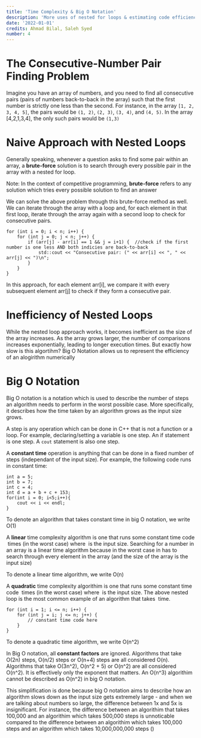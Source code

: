 ```yaml
---
title: 'Time Complexity & Big O Notation'
description: 'More uses of nested for loops & estimating code efficiency'
date: '2022-01-01'
credits: Ahmad Bilal, Saleh Syed
number: 4
---
```

# The Consecutive-Number Pair Finding Problem
Imagine you have an array of numbers, and you need to find all consecutive pairs (pairs of numbers back-to-back in the array) such that the first number is strictly one less than the second. For instance, in the array `[1, 2, 3, 4, 5]`, the pairs would be `(1, 2)`, `(2, 3)`, `(3, 4)`, and `(4, 5)`. In the array [4,2,1,3,4], the only such pairs would be `(1,3)`

# Naive Approach with Nested Loops
Generally speaking, whenever a question asks to find some pair within an array, a **brute-force** solution is to search through every possible pair in the array with a nested for loop. 

Note: In the context of competitive programming, **brute-force** refers to any solution which tries every possible solution to find an answer

We can solve the above problem through this brute-force method as well. We can iterate through the array with a loop and, for each element in that first loop, iterate through the array again with a second loop to check for consecutive pairs.

```int n = arr.size();
for (int i = 0; i < n; i++) {
    for (int j = 0; j < n; j++) {
        if (arr[j] - arr[i] == 1 && j = i+1) {  //check if the first number is one less AND both indicies are back-to-back
            std::cout << "Consecutive pair: (" << arr[i] << ", " << arr[j] << ")\n";
        }
    }
}
```
In this approach, for each element arr[i], we compare it with every subsequent element arr[j] to check if they form a consecutive pair.

# Inefficiency of Nested Loops
While the nested loop approach works, it becomes inefficient as the size of the array increases. As the array grows larger, the number of comparisons increases exponentially, leading to longer execution times. But exactly how slow is this algortihm? Big O Notation allows us to represent the efficiency of an alogirithm numerically

# Big O Notation
Big O notation is a notation which is used to describe the number of steps an algorithm needs to perform in the worst possible case. More specifically, it describes how the time taken by an algorithm grows as the input size grows.

A step is any operation which can be done in C++ that is not a function or a loop. For example, declaring/setting a variable is one step. An if statement is one step. A `cout` statement is also one step. 

A **constant time** operation is anything that can be done in a fixed number of steps (independant of the input size). For example, the following code runs in constant time:

```
int a = 5;
int b = 7;
int c = 4;
int d = a + b + c + 153;
for(int i = 0; i<5;i++){
    cout << i << endl;
}
```

To denote an algorithm that takes constant time in big O notation, we write O(1)

A **linear** time complexity algorithm is one that runs some constant time code <Math inline>n</Math> times (in the worst case) where <Math inline>n</Math> is the input size. Searching for a number in an array is a linear time algorithm because in the worst case in has to search through every element in the array (and the size of the array is the input size)

To denote a linear time algorithm, we write O(n)

A **quadratic** time complexity algorithim is one that runs some constant time code <Math inline>n^2</Math> times (in the worst case) where <Math inline>n</Math> is the input size. The above nested loop is the most common example of an algorithm that takes <Math inline>n^2</Math> time. 
```
for (int i = 1; i <= n; i++) {
	for (int j = i; j <= n; j++) {
		// constant time code here
	}
}
```

To denote a quadratic time algorithm, we write O(n^2)


In Big O notation, all **constant factors** are ignored. Algorithms that take O(2n) steps, O(n/2) steps or O(n+4) steps are all considered O(n). Algorithms that take O(3n^2), O(n^2 + 5) or O(n^2) are all considered O(n^2). It is effectively only the exponent that matters. An O(n^3) algorithim cannot be described as O(n^2) in big O notation. 

This simplification is done because big O notation aims to describe how an algorithm slows down as the input size gets extremely large - and when we are talking about numbers so large, the difference between 1x and 5x is insignificant. For instance, the difference between an algorithim that takes 100,000 and an algorithim which takes 500,000 steps is unnoticable compared to the difference between an algorithim which takes 100,000 steps and an algorithm which takes 10,000,000,000 steps (<Math inline>100,000^2</Math>)
